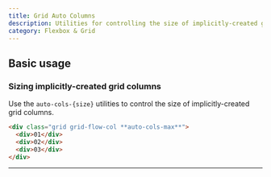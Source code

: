 ```yaml
---
title: Grid Auto Columns
description: Utilities for controlling the size of implicitly-created grid columns.
category: Flexbox & Grid
---
```



## Basic usage

### Sizing implicitly-created grid columns

Use the `auto-cols-{size}` utilities to control the size of implicitly-created grid columns.

```html
<div class="grid grid-flow-col **auto-cols-max**">
  <div>01</div>
  <div>02</div>
  <div>03</div>
</div>
```

---
